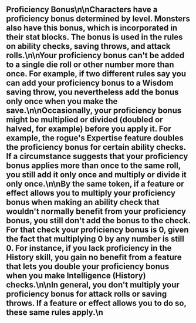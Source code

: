 ## Proficiency Bonus\n\nCharacters have a proficiency bonus determined by level. Monsters also have this bonus, which is incorporated in their stat blocks. The bonus is used in the rules on ability checks, saving throws, and attack rolls.\n\nYour proficiency bonus can't be added to a single die roll or other number more than once. For example, if two different rules say you can add your proficiency bonus to a Wisdom saving throw, you nevertheless add the bonus only once when you make the save.\n\nOccasionally, your proficiency bonus might be multiplied or divided (doubled or halved, for example) before you apply it. For example, the rogue's Expertise feature doubles the proficiency bonus for certain ability checks. If a circumstance suggests that your proficiency bonus applies more than once to the same roll, you still add it only once and multiply or divide it only once.\n\nBy the same token, if a feature or effect allows you to multiply your proficiency bonus when making an ability check that wouldn't normally benefit from your proficiency bonus, you still don't add the bonus to the check. For that check your proficiency bonus is 0, given the fact that multiplying 0 by any number is still 0. For instance, if you lack proficiency in the History skill, you gain no benefit from a feature that lets you double your proficiency bonus when you make Intelligence (History) checks.\n\nIn general, you don't multiply your proficiency bonus for attack rolls or saving throws. If a feature or effect allows you to do so, these same rules apply.\n